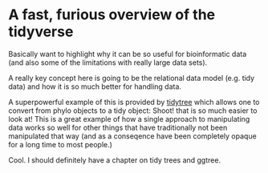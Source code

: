 # A fast, furious overview of the tidyverse

Basically want to highlight why it can be so useful for bioinformatic
data (and also some of the limitations with really large data sets).

A really key concept here is going to be the relational data model
(e.g. tidy data) and how it is so much better for handling data.

A superpowerful example of this is provided by [tidytree](https://cran.r-project.org/web/packages/tidytree/vignettes/tidytree.html)
which allows one to convert from phylo objects to a tidy object:  Shoot! that
is so much easier to look at!  This is a great example of how a single approach
to manipulating data works so well for other things that have traditionally not been 
manipulated that way (and as a conseqence have been completely opaque for
a long time to most people.)

Cool.  I should definitely have a chapter on tidy trees and ggtree.

